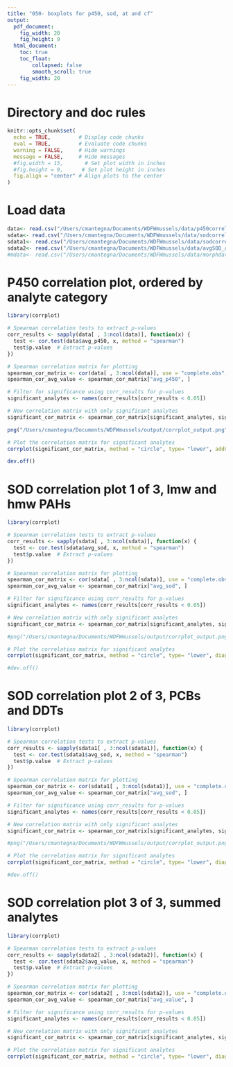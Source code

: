 ```yaml
---
title: "050- boxplots for p450, sod, at and cf"
output:
  pdf_document: 
    fig_width: 20
    fig_height: 9
  html_document: 
    toc: true
    toc_float:
        collapsed: false
        smooth_scroll: true
    fig_width: 20
---
```


# Directory and doc rules

```r

knitr::opts_chunk$set(
  echo = TRUE,         # Display code chunks
  eval = TRUE,         # Evaluate code chunks
  warning = FALSE,     # Hide warnings
  message = FALSE,     # Hide messages
  #fig.width = 15,       # Set plot width in inches
  #fig.height = 9,      # Set plot height in inches
  fig.align = "center" # Align plots to the center
)

```

# Load data
```r

data<- read.csv("/Users/cmantegna/Documents/WDFWmussels/data/p450correlationMAN.csv")
sdata<- read.csv("/Users/cmantegna/Documents/WDFWmussels/data/sodcorrelationMAN1.csv")
sdata1<- read.csv("/Users/cmantegna/Documents/WDFWmussels/data/sodcorrelationMAN2.csv")
sdata2<- read.csv("/Users/cmantegna/Documents/WDFWmussels/data/avgSOD_analytes2.csv")
#mdata<- read.csv("/Users/cmantegna/Documents/WDFWmussels/data/morphdata.csv")

```

# P450 correlation plot, ordered by analyte category
```r

library(corrplot)

# Spearman correlation tests to extract p-values
corr_results <- sapply(data[ , 3:ncol(data)], function(x) {
  test <- cor.test(data$avg_p450, x, method = "spearman")
  test$p.value  # Extract p-values
})

# Spearman correlation matrix for plotting
spearman_cor_matrix <- cor(data[ , 3:ncol(data)], use = "complete.obs", method = "spearman")
spearman_cor_avg_value <- spearman_cor_matrix["avg_p450", ]

# Filter for significance using corr_results for p-values
significant_analytes <- names(corr_results[corr_results < 0.05])

# New correlation matrix with only significant analytes
significant_cor_matrix <- spearman_cor_matrix[significant_analytes, significant_analytes]

png("/Users/cmantegna/Documents/WDFWmussels/output/corrplot_output.png", width=15, height=15)

# Plot the correlation matrix for significant analytes
corrplot(significant_cor_matrix, method = "circle", type= "lower", addCoef.col ='black', number.cex = 0.8, diag= FALSE)

dev.off()

```

# SOD correlation plot 1 of 3, lmw and hmw PAHs
```r

library(corrplot)

# Spearman correlation tests to extract p-values
corr_results <- sapply(sdata[ , 3:ncol(sdata)], function(x) {
  test <- cor.test(sdata$avg_sod, x, method = "spearman")
  test$p.value  # Extract p-values
})

# Spearman correlation matrix for plotting
spearman_cor_matrix <- cor(sdata[ , 3:ncol(sdata)], use = "complete.obs", method = "spearman")
spearman_cor_avg_value <- spearman_cor_matrix["avg_sod", ]

# Filter for significance using corr_results for p-values
significant_analytes <- names(corr_results[corr_results < 0.05])

# New correlation matrix with only significant analytes
significant_cor_matrix <- spearman_cor_matrix[significant_analytes, significant_analytes]

#png("/Users/cmantegna/Documents/WDFWmussels/output/corrplot_output.png", width=15, height=15)

# Plot the correlation matrix for significant analytes
corrplot(significant_cor_matrix, method = "circle", type= "lower", diag= FALSE)

#dev.off()

```

# SOD correlation plot 2 of 3, PCBs and DDTs
```r

library(corrplot)

# Spearman correlation tests to extract p-values
corr_results <- sapply(sdata1[ , 3:ncol(sdata1)], function(x) {
  test <- cor.test(sdata1$avg_sod, x, method = "spearman")
  test$p.value  # Extract p-values
})

# Spearman correlation matrix for plotting
spearman_cor_matrix <- cor(sdata1[ , 3:ncol(sdata1)], use = "complete.obs", method = "spearman")
spearman_cor_avg_value <- spearman_cor_matrix["avg_sod", ]

# Filter for significance using corr_results for p-values
significant_analytes <- names(corr_results[corr_results < 0.05])

# New correlation matrix with only significant analytes
significant_cor_matrix <- spearman_cor_matrix[significant_analytes, significant_analytes]

#png("/Users/cmantegna/Documents/WDFWmussels/output/corrplot_output.png", width=15, height=15)

# Plot the correlation matrix for significant analytes
corrplot(significant_cor_matrix, method = "circle", type= "lower", diag= FALSE)

#dev.off()

```


# SOD correlation plot 3 of 3, summed analytes
```r


library(corrplot)

# Spearman correlation tests to extract p-values
corr_results <- sapply(sdata2[ , 3:ncol(sdata2)], function(x) {
  test <- cor.test(sdata2$avg_value, x, method = "spearman")
  test$p.value  # Extract p-values
})

# Spearman correlation matrix for plotting
spearman_cor_matrix <- cor(sdata2[ , 3:ncol(sdata2)], use = "complete.obs", method = "spearman")
spearman_cor_avg_value <- spearman_cor_matrix["avg_value", ]

# Filter for significance using corr_results for p-values
significant_analytes <- names(corr_results[corr_results < 0.05])

# New correlation matrix with only significant analytes
significant_cor_matrix <- spearman_cor_matrix[significant_analytes, significant_analytes]

# Plot the correlation matrix for significant analytes
corrplot(significant_cor_matrix, method = "circle", type= "lower", diag= FALSE)


```
